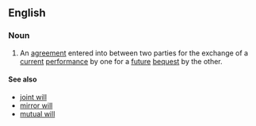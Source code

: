 ==English==
===Noun===
{{wikipedia}}
{{en-noun|head=[[will]] [[contract]]}}
# {{context|legal}} An [[agreement]] entered into between two parties for the exchange of a [[current]] [[performance]] by one for a [[future]] [[bequest]] by the other.

====See also====
*[[joint will]]
*[[mirror will]]
*[[mutual will]]